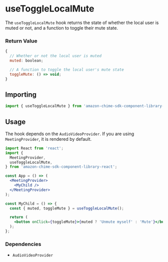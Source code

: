 

<Meta title="SDK Hooks/useToggleLocalMute" />

# useToggleLocalMute

The `useToggleLocalMute` hook returns the state of whether the local user is muted or not, and a function to toggle their mute state.

### Return Value

```javascript
{
  // Whether or not the local user is muted
  muted: boolean;

  // A function to toggle the local user's mute state
  toggleMute: () => void;
}
```

## Importing

```javascript
import { useToggleLocalMute } from 'amazon-chime-sdk-component-library-react';
```

## Usage

The hook depends on the `AudioVideoProvider`. If you are using `MeetingProvider`, it is rendered by default.

```jsx
import React from 'react';
import {
  MeetingProvider,
  useToggleLocalMute,
} from 'amazon-chime-sdk-component-library-react';

const App = () => (
  <MeetingProvider>
    <MyChild />
  </MeetingProvider>
);

const MyChild = () => {
  const { muted, toggleMute } = useToggleLocalMute();

  return (
    <button onClick={toggleMute}>{muted ? 'Unmute myself' : 'Mute'}</button>
  );
};
```

### Dependencies

- `AudioVideoProvider`
